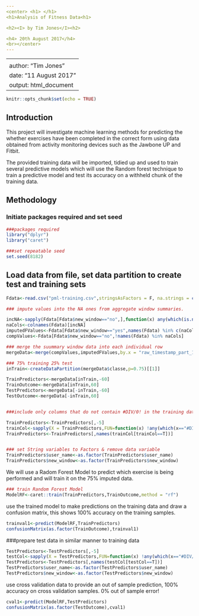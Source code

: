 ```yaml
---
<center> <h1> </h1>
<h1>Analysis of Fitness Data<h1>

<h2><I> by Tim Jones</I><h2>

<h4> 20th August 2017</h4>
<br></center>
---
```



---
<center> <h1>""</h1><center>
author: "Tim Jones"
date: "11 August 2017"
output: html_document
---

```r
knitr::opts_chunk$set(echo = TRUE)
```

## Introduction

This project will investigate machine learning methods for predicting the whether exercises have been completed in the correct form using data obtained from activity monitoring devices such as the Jawbone UP and Fitbit. 

The provided training data will be imported, tidied up and used to train several predictive models which will use the Random forest technique to train a predictive model and test its accuracy on a withheld chunk of the training data.

## Methodology

### Initiate packages required and set seed
```r
###packages required
library("dplyr")
library("caret")

###set repeatable seed
set.seed(8182)
```

## Load data from file, set data partition to create test and training sets
```r
Fdata<-read.csv("pml-training.csv",stringsAsFactors = F, na.strings = c("","NA"))

### impute values into the NA ones from aggregate window summaries.

incNA<-sapply(Fdata[Fdata$new_window=="no",],function(x) any(which(is.na(x),arr.ind = TRUE)))
naCols<-colnames(Fdata)[incNA]
imputedFValues<-Fdata[Fdata$new_window=="yes",names(Fdata) %in% c(naCols,"raw_timestamp_part_1")]
compValues<-Fdata[Fdata$new_window=="no",!names(Fdata) %in% naCols]

### merge the suummary window data into each individual row       
mergeData<-merge(compValues,imputedFValues,by.x = "raw_timestamp_part_1",by.y = "raw_timestamp_part_1")

### 75% training 25% test
inTrain<-createDataPartition(mergeData$classe,p=0.75)[[1]]

TrainPredictors<-mergeData[inTrain,-60]
TrainOutcome<-mergeData[inTrain,60]
TestPredictors<-mergeData[-inTrain,-60]
TestOutcome<-mergeData[-inTrain,60]


###include only columns that do not contain #DIV/0! in the training data

TrainPredictors<-TrainPredictors[,-5]
trainCol<-sapply(X = TrainPredictors,FUN=function(x) !any(which(x=="#DIV/0!")))
TrainPredictors<-TrainPredictors[,names(trainCol[trainCol==T])]


### set String variables to Factors & remove data variable
TrainPredictors$user_name<-as.factor(TrainPredictors$user_name)
TrainPredictors$new_window<-as.factor(TrainPredictors$new_window)
```

We will use a Radom Forest Model to predict which exercise is being performed and will train it on the 75% imputed data.

```r
### train Random Forest Model
ModelRF<-caret::train(TrainPredictors,TrainOutcome,method = "rf")
```


use the trained model to make predictions on the training data and draw a confusion matrix, this shows 100% accuracy on the training samples.
```r
trainval1<-predict(ModelRF,TrainPredictors)
confusionMatrix(as.factor(TrainOutcome),trainval1)
```

###prepare test data in similar manner to training data

```r
TestPredictors<-TestPredictors[,-5]
testCol<-sapply(X = TestPredictors,FUN=function(x) !any(which(x=="#DIV/0!")))
TestPredictors<-TestPredictors[,names(testCol[testCol==T])]
TestPredictors$user_name<-as.factor(TestPredictors$user_name)
TestPredictors$new_window<-as.factor(TestPredictors$new_window)
```

use cross validation data to provide an out of sample prediction, 100% accuracy on cross validation samples. 0% out of sample error!

```r
cval1<-predict(ModelRF,TestPredictors)
confusionMatrix(as.factor(TestOutcome),cval1)

```



